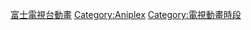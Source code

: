 {{Catnav|頁面分類|...|电视剧|動畫影集|日本電視動畫|富士電視台動畫}}
{{Catnav|頁面分類|...|电视节目|日本电视节目|日本電視動畫|富士電視台動畫}}
{{Catnav|頁面分類|...|日本電視|日本電視台|富士电视台|富士電視台動畫}}
{{Catnav|頁面分類|...|日本電視|日本电视节目|日本電視動畫|富士電視台動畫}}
{{Catnav|頁面分類|人类社会|媒体|動畫|日本動畫|日本電視動畫|日本深夜動畫}}
{{Catnav|頁面分類|人文學科|艺术|動畫|日本動畫|日本電視動畫}|日本深夜動畫}}

{{catmore}}

[[Category:富士電視台動畫|]]
[[Category:Aniplex|Category:Aniplex]]
[[Category:電視動畫時段|Category:電視動畫時段]]